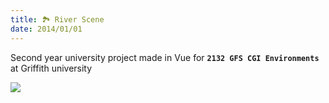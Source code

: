 ```yaml
---
title: 🏞️ River Scene
date: 2014/01/01
---
```



Second year university project made in Vue for **`2132 GFS CGI Environments`** at Griffith university

<Image src="river-scene-render.png" />
